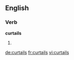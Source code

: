 
==English==

===Verb===
'''curtails'''

# {{en-third-person singular of|curtail}}

[[de:curtails]]
[[fr:curtails]]
[[vi:curtails]]
